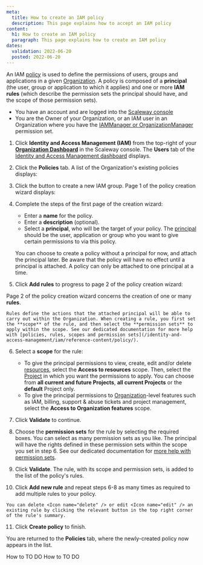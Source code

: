 ```yaml
---
meta:
  title: How to create an IAM policy
  description: This page explains how to accept an IAM policy
content:
  h1: How to create an IAM policy
  paragraph: This page explains how to create an IAM policy
dates:
  validation: 2022-06-20
  posted: 2022-06-20
---
```


An IAM [policy](/identity-and-access-management/iam/reference-content/policy) is used to define the permissions of users, groups and applications in a given [Organization](/identity-and-access-management/iam/concepts#organization). A policy is composed of a **principal** (the user, group or application to which it applies) and one or more **IAM rules** (which describe the permission sets the principal should have, and the scope of those permission sets).

<Message type="requirement">

- You have an account and are logged into the [Scaleway console](https://console.scaleway.com)
- You are the Owner of your Organization, or an IAM user in an Organization where you have the [IAMManager or OrganizationManager](/identity-and-access-management/iam/reference-content/permission-sets) permission set. 

</Message>

1. Click **Identity and Access Management (IAM)** from the top-right of your [**Organization Dashboard**](https://console.scaleway.com/organization) in the Scaleway console. The **Users** tab of the [Identity and Access Management dashboard](https://console.scaleway.com/iam/users) displays.

  <Lightbox src="scaleway-iam-dashboard.webp" alt="" />

2. Click the **Policies** tab. A list of the Organization's existing policies displays:

  <Lightbox src="scaleway-policies.webp" alt="" />

3. Click the <Icon name="plus" /> button to create a new IAM group. Page 1 of the policy creation wizard displays:

  <Lightbox src="scaleway-create-policy-p1.webp" alt="" />

4. Complete the steps of the first page of the creation wizard:
    - Enter a **name** for the policy.
    - Enter a **description** (optional).
    - Select a **principal**, who will be the target of your policy. The [principal](/identity-and-access-management/iam/concepts#principal) should be the user, application or group who you want to give certain permissions to via this policy.

    <Message type="tip">

      You can choose to create a policy without a principal for now, and attach the principal later. Be aware that the policy will have no effect until a principal is attached. A policy can only be attached to one principal at a time.

    </Message>

5. Click **Add rules** to progress to page 2 of the policy creation wizard:

  <Lightbox src="scaleway-create-policy-p2.webp" alt="" />

  Page 2 of the policy creation wizard concerns the creation of one or many **rules**. 
  
  <Message type="tip">
  
    Rules define the actions that the attached principal will be able to carry out within the Organization. When creating a rule, you first set the **scope** of the rule, and then select the **permission sets** to apply within the scope. See our dedicated documentation for more help with [policies, rules, scopes and permission sets](/identity-and-access-management/iam/reference-content/policy/).
  
  </Message>

6. Select a **scope** for the rule:
    - To give the principal permissions to view, create, edit and/or delete [resources](/identity-and-access-management/iam/concepts#resource), select the **Access to resources** scope. Then, select the [Project](/identity-and-access-management/iam/concepts#project) in which you want the permissions to apply. You can choose from **all current and future Projects**, **all current Projects** or the **default** Project only.
    - To give the principal permissions to [Organization](/identity-and-access-management/iam/concepts#organization)-level features such as IAM, billing, support & abuse tickets and project management, select the **Access to Organization features** scope. 

7. Click **Validate** to continue.

8. Choose the **permission sets** for the rule by selecting the required boxes. You can select as many permission sets as you like. The principal will have the rights defined in these permission sets within the scope you set in step 6. See our dedicated documentation for [more help with permission sets](/identity-and-access-management/iam/reference-content#permission-sets). 

9. Click **Validate**. The rule, with its scope and permission sets, is added to the list of the policy's rules.

  <Lightbox src="scaleway-policy-rule.webp" alt="" />

10. Click **Add new rule** and repeat steps 6-8 as many times as required to add multiple rules to your policy. 

  <Message type="tip">

    You can delete <Icon name="delete" /> or edit <Icon name="edit" /> an existing rule by clicking the relevant button in the top right corner of the rule's summary.

  </Message>

11. Click **Create policy** to finish.

  You are returned to the **Policies** tab, where the newly-created policy now appears in the list.

<Navigation title="See Also">
  <PreviousButton to="/identity-and-access-management/iam/how-to/to-do/">How to TO DO</PreviousButton>
  <NextButton to="/identity-and-access-management/iam/how-to/to-do/">How to TO DO</NextButton>
</Navigation>